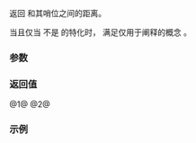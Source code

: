 {{title|1=operator-{{small|(std::basic_const_iterator)}}}}
{{cpp/iterator/basic_const_iterator/navbar}}
{{dcl begin}}
{{dcl|since=c++23|num=1|
template&lt; std::sized_sentinel_for&lt;Iter&gt; S &gt;
constexpr difference_type operator-( const S&amp; s ) const;
}}
{{dcl|since=c++23|num=2|
template&lt; /*not-a-const-iterator*/ S &gt;
    requires std::sized_sentinel_for&lt;S, Iter&gt;
friend constexpr difference_type 
    operator-( const S&amp; s, const basic_const_iterator&amp; i );
}}
{{dcl end}}

返回 {{tt|basic_const_iterator}} 和其哨位之间的距离。

当且仅当 {{c|S}} 不是 {{tt|basic_const_iterator}} 的特化时，{{c|S}} 满足仅用于阐释的概念 {{c|/*not-a-const-iterator*/}}。

===参数===
{{par begin}}
{{par|i, s|要计算差的迭代器和哨位}}
{{par end}}

===返回值===
@1@ {{c|base() - s}}
@2@ {{c|s - i.base()}}

===示例===
{{example
|code=
|output=
}}

{{langlinks|de|en|es|fr|it|ja|pt|ru}}